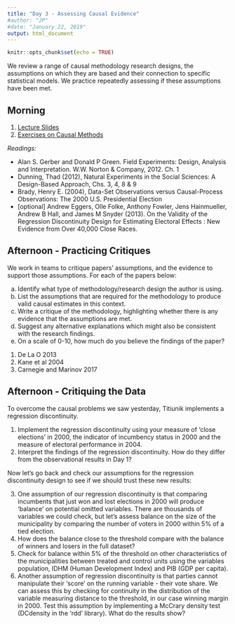 ```yaml
---
title: "Day 3 - Assessing Causal Evidence"
#author: "JP"
#date: "January 22, 2019"
output: html_document
---
```


```r
knitr::opts_chunk$set(echo = TRUE)
```

We review a range of causal methodology research designs, the assumptions on which they are based and their connection to specific statistical models. We practice repeatedly assessing if these assumptions have been met.

## Morning

1. [Lecture Slides](https://jonnyphillips.github.io/Causal_Critiques_2020/Day 3/Slides_Day_3_2024_v1.pdf)
2. [Exercises on Causal Methods](https://jonnyphillips.github.io/Causal_Critiques_2020/Day 3/Exercises_on_Causal_Methods.html)

*Readings:* 

- Alan S. Gerber and Donald P Green. Field Experiments: Design, Analysis and Interpretation.
W.W. Norton & Company, 2012. Ch. 1
- Dunning, Thad (2012), Natural Experiments in the Social Sciences: A Design-Based Approach, Chs. 3, 4, 8 & 9
- Brady, Henry E. (2004), Data-Set Observations versus Causal-Process Observations: The 2000 U.S. Presidential Election
- [optional] Andrew Eggers, Olle Folke, Anthony Fowler, Jens Hainmueller, Andrew B Hall, and James M Snyder (2013). On the Validity of the Regression Discontinuity Design for Estimating Electoral Effects : New Evidence from Over 40,000 Close Races.

## Afternoon - Practicing Critiques

We work in teams to critique papers' assumptions, and the evidence to support those assumptions. For each of the papers below:

(a) Identify what type of methodology/research design the author is using.
(b) List the assumptions that are required for the methodology to produce valid causal estimates in this context.
(b) Write a critique of the methodology, highlighting whether there is any evidence that the assumptions are met. 
(c) Suggest any alternative explanations which might also be consistent with the research findings.
(d) On a scale of 0-10, how much do you believe the findings of the paper?

1. De La O 2013
2. Kane et al 2004
3. Carnegie and Marinov 2017

## Afternoon - Critiquing the Data

To overcome the causal problems we saw yesterday, Titiunik implements a regression discontinuity.  

1. Implement the regression discontinuity using your measure of 'close elections' in 2000, the indicator of incumbency status in 2000 and the measure of electoral performance in 2004.  
2. Interpret the findings of the regression discontinuity. How do they differ from the observational results in Day 1?  

Now let's go back and check our assumptions for the regression discontinuity design to see if we should trust these new results:  

3. One assumption of our regression discontinuity is that comparing incumbents that just won and lost elections in 2000 will produce 'balance' on potential omitted variables. There are thousands of variables we could check, but let's assess balance on the size of the municipality by comparing the number of voters in 2000 within 5\% of a tied election.  
4. How does the balance close to the threshold compare with the balance of winners and losers in the full dataset?  
5. Check for balance within 5\% of the threshold on other characteristics of the municipalities between treated and control units using the variables population, IDHM (Human Development Index) and PIB (GDP per capita).
6. Another assumption of regression discontinuity is that parties cannot manipulate their 'score' on the running variable - their vote share. We can assess this by checking for continuity in the distribution of the variable measuring distance to the threshold, in our case winning margin in 2000. Test this assumption by implementing a McCrary density test (DCdensity in the ‘rdd’ library). What do the results show?
